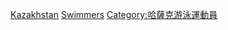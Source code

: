 [[Category:各國奧運游泳運動員|Kazakhstan]]
[[Category:哈萨克斯坦夏季奥运运动员|Swimmers]]
[[Category:哈薩克游泳運動員|Category:哈薩克游泳運動員]]